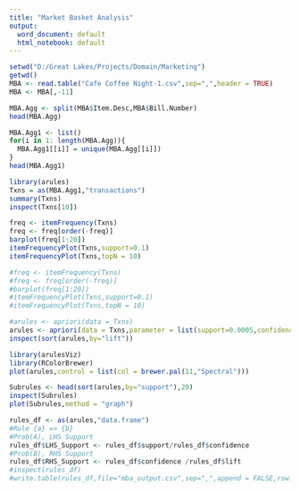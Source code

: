 ```yaml
---
title: "Market Basket Analysis"
output:
  word_document: default
  html_notebook: default
---
```

```r
setwd("D:/Great Lakes/Projects/Domain/Marketing")
getwd()
MBA <- read.table("Cafe Coffee Night-1.csv",sep=",",header = TRUE)
MBA <- MBA[,-11]
```

```r
MBA.Agg <- split(MBA$Item.Desc,MBA$Bill.Number)
head(MBA.Agg)
```

```r
MBA.Agg1 <- list()
for(i in 1: length(MBA.Agg)){
  MBA.Agg1[[i]] = unique(MBA.Agg[[i]])
}
head(MBA.Agg1)
```

```r
library(arules)
Txns = as(MBA.Agg1,"transactions")
summary(Txns)
inspect(Txns[10])
```

``` r

freq <- itemFrequency(Txns)
freq <- freq[order(-freq)]
barplot(freq[1:20])
itemFrequencyPlot(Txns,support=0.1)
itemFrequencyPlot(Txns,topN = 10)
```


```r
#freq <- itemFrequency(Txns)
#freq <- freq[order(-freq)]
#barplot(freq[1:20])
#itemFrequencyPlot(Txns,support=0.1)
#itemFrequencyPlot(Txns,topN = 10)
```

```r
#arules <- apriori(data = Txns)
arules <- apriori(data = Txns,parameter = list(support=0.0005,confidence=0.2,maxlen=2))
inspect(sort(arules,by="lift"))

```


```r
library(arulesViz)
library(RColorBrewer)
plot(arules,control = list(col = brewer.pal(11,"Spectral")))
```
```r
Subrules <- head(sort(arules,by="support"),20)
inspect(Subrules)
plot(Subrules,method = "graph")

```

```r
rules_df <- as(arules,"data.frame")
#Rule {a} => {b}
#Prob(A), LHS Support
rules_df$LHS_Support <- rules_df$support/rules_df$confidence
#Prob(B), RHS Support
rules_df$RHS_Support <- rules_df$confidence /rules_df$lift
#inspect(rules_df)
#write.table(rules_df,file="mba_output.csv",sep=",",append = FALSE,row.names = FALSE)

```